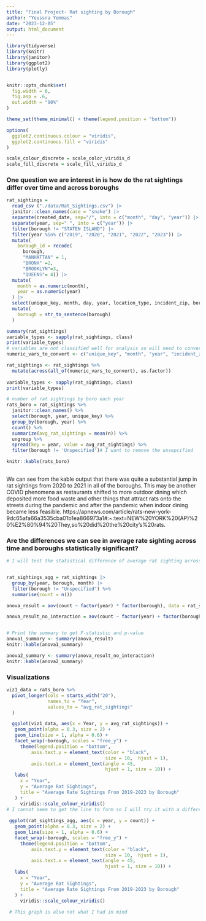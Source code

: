 ```yaml
---
title: "Final Project- Rat sighting by Borough"
author: "Youssra Yemmas"
date: "2023-12-05"
output: html_document
---
```


```r
library(tidyverse)
library(knitr)
library(janitor)
library(ggplot2)
library(plotly)


knitr::opts_chunk$set(
  fig.width = 6,
  fig.asp = .6,
  out.width = "90%"
)

theme_set(theme_minimal() + theme(legend.position = "bottom"))

options(
  ggplot2.continuous.colour = "viridis",
  ggplot2.continuous.fill = "viridis"
)

scale_colour_discrete = scale_color_viridis_d
scale_fill_discrete = scale_fill_viridis_d
```

### One question we are interest in is how do the rat sightings differ over time and across boroughs
```r
rat_sightings = 
  read_csv ("./data/Rat_Sightings.csv") |>
  janitor::clean_names(case = "snake") |>
  separate(created_date, sep="/", into = c("month", "day", "year")) |> 
  separate(year, sep=" ", into = c("year")) |>
  filter(borough != "STATEN ISLAND") |> 
  filter(year %in% c("2019", "2020", "2021", "2022", "2023")) |>
  mutate(
    borough_id = recode(
      borough, 
      "MANHATTAN" = 1,
      "BRONX" =2,
      "BROOKLYN"=3,
      "QUEENS"= 4)) |>
  mutate(
    month = as.numeric(month),
    year = as.numeric(year)
  ) |>
  select(unique_key, month, day, year, location_type, incident_zip, borough, location, borough_id) |>
  mutate(
    borough = str_to_sentence(borough)
  )

summary(rat_sightings)
variable_types <- sapply(rat_sightings, class)
print(variable_types)
# variables are not classified well for analysis so will need to convert numeric variables
numeric_vars_to_convert <- c("unique_key", "month", "year", "incident_zip", "borough_id")

rat_sightings <- rat_sightings %>% 
  mutate(across(all_of(numeric_vars_to_convert), as.factor))
        
variable_types <- sapply(rat_sightings, class)
print(variable_types)

# number of rat sightings by boro each year
rats_boro = rat_sightings %>% 
  janitor::clean_names() %>% 
  select(borough, year, unique_key) %>% 
  group_by(borough, year) %>% 
  count() %>% 
  summarize(avg_rat_sightings = mean(n)) %>% 
  ungroup %>% 
  spread(key = year, value = avg_rat_sightings) %>% 
  filter(borough != 'Unspecified')# I want to remove the unsepcified

knitr::kable(rats_boro)
  
```

We can see from the kable output that there was quite a substantial jump in rat sightings from 2020 to 2021 in all of the boroughs. This may be another COVID phenomena as restaurants shifted to more outdoor dining which deposited more food waste and other things that attract rats onto the streets during the pandemic and after the pandemic when indoor dining became less feasible. https://apnews.com/article/rats-new-york-9dc65afa66a3535cba01b1ea866973a1#:~:text=NEW%20YORK%20(AP)%20%E2%80%94%20They,so%20did%20the%20city's%20rats.

### Are the differences we can see in average rate sighting across time and boroughs statistically significant? 
```r
# I will test the statistical difference of average rat sighting across boroughs and across time.


rat_sightings_agg = rat_sightings |> 
  group_by(year, borough, month) |> 
  filter(borough != "Unspecified") %>% 
  summarise(count = n())

anova_result = aov(count ~ factor(year) * factor(borough), data = rat_sightings_agg) |> broom::tidy()

anova_result_no_interaction = aov(count ~ factor(year) + factor(borough), data = rat_sightings_agg) |> broom::tidy()


# Print the summary to get F-statistic and p-value
anova1_summary <- summary(anova_result)
knitr::kable(anova1_summary)

anova2_summary <- summary(anova_result_no_interaction)
knitr::kable(anova2_summary)
```



### Visualizations
```r
viz1_data = rats_boro %>% 
  pivot_longer(cols = starts_with("20"),
               names_to = "Year",
               values_to = "avg_rat_sightings"
  )

  ggplot(viz1_data, aes(x = Year, y = avg_rat_sightings)) +
   geom_point(alpha = 0.3, size = 2) +
   geom_line(size = 1, alpha = 0.6) +
   facet_wrap(~borough, scales = "free_y") +
     theme(legend.position = "bottom",
         axis.text.y = element_text(color = "black", 
                                    size = 10,  hjust = 1), 
         axis.text.x = element_text(angle = 45, 
                                    hjust = 1, size = 10)) +
   labs(
     x = "Year",
     y = "Average Rat Sightings",
     title = "Average Rate Sightings From 2019-2023 by Borough"
   ) + 
     viridis::scale_colour_viridis() 
# I cannot seem to get the line to form so I will try it with a different data format 
  
 ggplot(rat_sightings_agg, aes(x = year, y = count)) +
   geom_point(alpha = 0.3, size = 2) +
   geom_line(size = 1, alpha = 0.6) +
   facet_wrap(~borough, scales = "free_y") +
     theme(legend.position = "bottom",
         axis.text.y = element_text(color = "black", 
                                    size = 10,  hjust = 1), 
         axis.text.x = element_text(angle = 45, 
                                    hjust = 1, size = 10)) +
   labs(
     x = "Year",
     y = "Average Rat Sightings",
     title = "Average Rate Sightings From 2019-2023 by Borough"
   ) + 
     viridis::scale_colour_viridis() 
 
 # This graph is also not what I had in mind 


```

